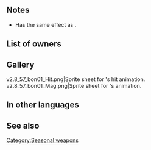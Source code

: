 {{SkillPage Tabs}}{{Weapon Infobox
|tagid=SID_暁天の神楽鈴
|weaponType=Red Tome
|weaponName=Dawn Suzu
|might=14
|range=2
|effectiveness=Armored,Cavalry
|effect=Effective against armored and cavalry foes. Grants Atk+3. Disables unit's and foe's skills that change attack priority.
|cost=400
|exclusive=1
|statModifiers=0,17,0,0,0
|required=Bolganone;Fenrir
|SE=se_effect_flowerwreath.wav
|properties=
}}
==Notes==
{{Effective damage bonus|armored,cavalry}}
* Has the same effect as {{St|Hardy Bearing 3}}.
{{Hardy Bearing}}

==List of owners==
{{Skill Hero List}}
==Gallery==
<gallery>
v2.8_57_bon01_Hit.png|Sprite sheet for {{PAGENAME}}'s hit animation.
v2.8_57_bon01_Mag.png|Sprite sheet for {{PAGENAME}}'s animation.
</gallery>
==In other languages==
{{OtherLanguages
|japanese=暁天の神楽鈴
|german=Morgen-Suzu
|spanishEU=Suzu alba
|spanishLA=Suzu alba
|french=Suzu aube
|italian=Suzu dell'alba
|chineseTW=曉天的神樂鈴
|portuguese=Aurora Suzu
}}
==See also==
{{See also skills|cond=WeaponEffectiveness='armored,cavalry' OR Description LIKE '%isables unit_s and foe_s skills that change attack priority%'}}
{{Weapons Navbox}}
[[Category:Seasonal weapons]]